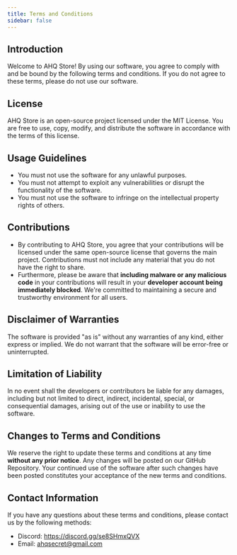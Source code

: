 ```yaml
---
title: Terms and Conditions
sidebar: false
---
```


## Introduction

Welcome to AHQ Store! By using our software, you agree to comply with and be bound by the following terms and conditions. If you do not agree to these terms, please do not use our software.

## License

AHQ Store is an open-source project licensed under the MIT License. You are free to use, copy, modify, and distribute the software in accordance with the terms of this license.

## Usage Guidelines

- You must not use the software for any unlawful purposes.
- You must not attempt to exploit any vulnerabilities or disrupt the functionality of the software.
- You must not use the software to infringe on the intellectual property rights of others.

## Contributions

- By contributing to AHQ Store, you agree that your contributions will be licensed under the same open-source license that governs the main project. Contributions must not include any material that you do not have the right to share.
- Furthermore, please be aware that **including malware or any malicious code** in your contributions will result in your **developer account being immediately blocked**. We're committed to maintaining a secure and trustworthy environment for all users.

## Disclaimer of Warranties

The software is provided "as is" without any warranties of any kind, either express or implied. We do not warrant that the software will be error-free or uninterrupted.

## Limitation of Liability

In no event shall the developers or contributors be liable for any damages, including but not limited to direct, indirect, incidental, special, or consequential damages, arising out of the use or inability to use the software.

## Changes to Terms and Conditions

We reserve the right to update these terms and conditions at any time **without any prior notice**. Any changes will be posted on our GitHub Repository. Your continued use of the software after such changes have been posted constitutes your acceptance of the new terms and conditions.

## Contact Information

If you have any questions about these terms and conditions, please contact us by the following methods:

- Discord: https://discord.gg/se8SHmxQVX
- Email: ahqsecret@gmail.com
